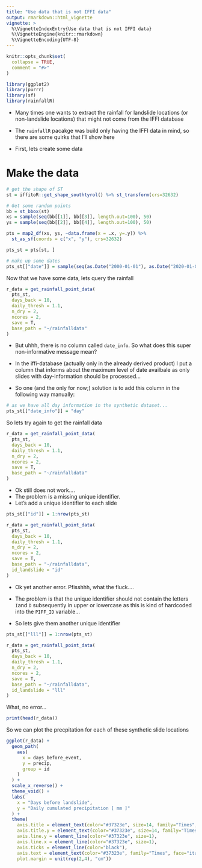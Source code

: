 ```yaml
---
title: "Use data that is not IFFI data"
output: rmarkdown::html_vignette
vignette: >
  %\VignetteIndexEntry{Use data that is not IFFI data}
  %\VignetteEngine{knitr::rmarkdown}
  %\VignetteEncoding{UTF-8}
---
```


```r
knitr::opts_chunk$set(
  collapse = TRUE,
  comment = "#>"
)
```

```r
library(ggplot2)
library(purrr)
library(sf)
library(rainfallR)
```


- Many times one wants to extract the rainfall for landslide locations (or non-landslide locations) that might not come from the IFFI database

- The `rainfallR` pacakge was build only having the IFFI data in mind, so there are some quirks that I'll show here

- First, lets create some data



# Make the data

```r
# get the shape of ST
st = iffitoR::get_shape_southtyrol() %>% st_transform(crs=32632)

# Get some random points
bb = st_bbox(st)
xs = sample(seq(bb[[1]], bb[[3]], length.out=100), 50)
ys = sample(seq(bb[[2]], bb[[4]], length.out=100), 50)

pts = map2_df(xs, ys, ~data.frame(x = .x, y=.y)) %>% 
  st_as_sf(coords = c("x", "y"), crs=32632)

pts_st = pts[st, ]

# make up some dates
pts_st[["date"]] = sample(seq(as.Date("2000-01-01"), as.Date("2020-01-01"), by="day"), nrow(pts_st))
```


Now that we have some data, lets query the rainfall


```r

r_data = get_rainfall_point_data(
  pts_st,
  days_back = 10,
  daily_thresh = 1.1,
  n_dry = 2,
  ncores = 2,
  save = T,
  base_path = "~/rainfalldata"
)

```


- But uhhh, there is no column called `date_info`. So what does this super non-informative message mean?

- In the iffi-database (actually only in the already derived product) I put a column that informs about the maximum level of date availbale as only slides with day-information should be processed... 

- So one (and the only for now;) solution is to add this column in the following way manually: 

```r

# as we have all day information in the synthetic dataset...
pts_st[["date_info"]] = "day"

```


So lets try again to get the rainfall data

```r

r_data = get_rainfall_point_data(
  pts_st,
  days_back = 10,
  daily_thresh = 1.1,
  n_dry = 2,
  ncores = 2,
  save = T,
  base_path = "~/rainfalldata"
)


```

- Ok still does not work....
- The problem is a missing unique identifier.
- Let's add a unique identifier to each slide

```r
pts_st[["id"]] = 1:nrow(pts_st)

r_data = get_rainfall_point_data(
  pts_st,
  days_back = 10,
  daily_thresh = 1.1,
  n_dry = 2,
  ncores = 2,
  save = T,
  base_path = "~/rainfalldata",
  id_landslide = "id"
)

```

- Ok yet another error. Pfisshhh, what the fluck....

- The problem is that the unique identifier should not contain the letters `I`and `D` subsequently in upper or lowercase as this is kind of hardcoded into the `PIFF_ID` variable... 
- So lets give them another unique identifier

```r
pts_st[["lll"]] = 1:nrow(pts_st)

r_data = get_rainfall_point_data(
  pts_st,
  days_back = 10,
  daily_thresh = 1.1,
  n_dry = 2,
  ncores = 2,
  save = T,
  base_path = "~/rainfalldata",
  id_landslide = "lll"
)


```

What, no error...


```r
print(head(r_data))
```


So we can plot the precpitation for each of these synthetic slide locations


```r
ggplot(r_data) +
  geom_path(
    aes(
      x = days_before_event,
      y = precip,
      group = id
    )
  ) +
  scale_x_reverse() +
  theme_void() +
  labs(
    x = "Days before landslide",
    y = "Daily cumulated precipitation [ mm ]"
  ) +
  theme(
    axis.title = element_text(color="#37323e", size=14, family="Times", face="italic"),
    axis.title.y = element_text(color="#37323e", size=14, family="Times", face="italic", angle=90),
    axis.line.y = element_line(color="#37323e", size=1),
    axis.line.x = element_line(color="#37323e", size=1),
    axis.ticks = element_line(color="black"),
    axis.text = element_text(color="#37323e", family="Times", face="italic", margin = margin(rep(5, 4))),
    plot.margin = unit(rep(2,4), "cm"))
```










